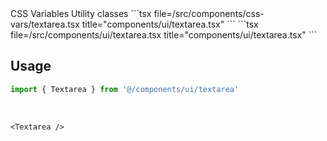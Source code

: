 <Tabs defaultValue="css-vars" className="w-full">
  <TabsList className="grid w-full grid-cols-2">
    <TabsTrigger value="css-vars">CSS Variables</TabsTrigger>
    <TabsTrigger value="util">Utility classes</TabsTrigger>
  </TabsList>
  <TabsContent value="css-vars">
    ```tsx file=<rootDir>/src/components/css-vars/textarea.tsx title="components/ui/textarea.tsx"
    ```
  </TabsContent>
  <TabsContent value="util">
    ```tsx file=<rootDir>/src/components/ui/textarea.tsx title="components/ui/textarea.tsx"
    ```
  </TabsContent>
</Tabs>

<br />

## Usage

```ts
import { Textarea } from '@/components/ui/textarea'
```

<br />

```tsx
<Textarea />
```